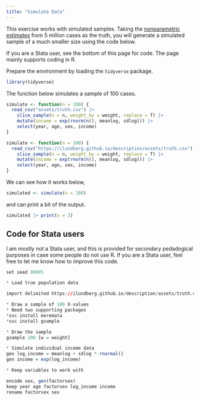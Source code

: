 ```yaml
---
title: "Simulate Data"
---
```


This exercise works with simulated samples. Taking the [nonparametric estimates](assets/truth.csv) from 5 million cases as the truth, you will generate a simulated sample of a much smaller size using the code below.

If you are a Stata user, see the bottom of this page for code. The page mainly supports coding in R.

Prepare the environment by loading the `tidyverse` package.

```r
library(tidyverse)
```

The function below simulates a sample of 100 cases.

```r
simulate <- function(n = 100) {
  read_csv("assets/truth.csv") |>
    slice_sample(n = n, weight_by = weight, replace = T) |>
    mutate(income = exp(rnorm(n(), meanlog, sdlog))) |>
    select(year, age, sex, income)
}
```

```r
simulate <- function(n = 100) {
  read_csv("https://ilundberg.github.io/description/assets/truth.csv") |>
    slice_sample(n = n, weight_by = weight, replace = T) |>
    mutate(income = exp(rnorm(n(), meanlog, sdlog))) |>
    select(year, age, sex, income)
}
```

We can see how it works below,

```r
simulated <- simulate(n = 100)
```

and can print a bit of the output.

```r
simulated |> print(n = 3)
```

## Code for Stata users

I am mostly not a Stata user, and this is provided for secondary pedadogical purposes in case some people do not use R. If you are a Stata user, feel free to let me know how to improve this code.

```r
set seed 90095

* Load true population data

import delimited https://ilundberg.github.io/description/assets/truth.csv

* Draw a sample of 100 X-values
* Need two supporting packages
*ssc install moremata
*ssc install gsample

* Draw the sample
gsample 100 [w = weight]

* Simulate individual income data
gen log_income = meanlog + sdlog * rnormal()
gen income = exp(log_income)

* Keep variables to work with

encode sex, gen(factorsex)
keep year age factorsex log_income income
rename factorsex sex
```